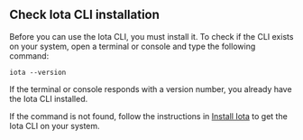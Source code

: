 ## Check Iota CLI installation

Before you can use the Iota CLI, you must install it. To check if the CLI exists on your system, open a terminal or console and type the following command:

```shell
iota --version
```

If the terminal or console responds with a version number, you already have the Iota CLI installed.

If the command is not found, follow the instructions in [Install Iota](/guides/developer/getting-started/iota-install.mdx) to get the Iota CLI on your system.